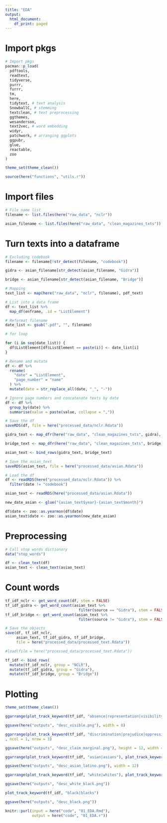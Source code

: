 ```yaml
---
title: "EDA"
output:
  html_document:
    df_print: paged
---
```


# Import pkgs 

```r
# Import pkgs
pacman::p_load(
  pdftools,
  readtext,
  tidyverse,
  purrr,
  furrr,
  tm,
  here,
  tidytext, # text analysis 
  SnowballC, # stemming 
  textclean, # text preprocessing 
  ggthemes,
  wesanderson,
  text2vec, # word embedding 
  widyr,
  patchwork, # arranging ggplots
  ggpubr, 
  glue,
  reactable,
  zoo
)

theme_set(theme_clean())

source(here("functions", "utils.r"))
```

# Import files 

```r
# File name list
filename <- list.files(here("raw_data", "nclr"))

asian_filename <- list.files(here("raw_data", "clean_magazines_txts"))
```

# Turn texts into a dataframe 

```r
# Excluding codebook
filename <- filename[!str_detect(filename, "codebook")]

gidra <- asian_filename[str_detect(asian_filename, "Gidra")]

bridge <- asian_filename[str_detect(asian_filename, "Bridge")]
```

```r
# Mapping 
text_list <- map(here("raw_data", "nclr", filename), pdf_text)

# List into a data frame
df <- text_list %>%
  map_df(enframe, .id = "ListElement")

# Reformat filename
date_list <- gsub(".pdf", "", filename)

# for loop

for (i in seq(date_list)) {
  df$ListElement[df$ListElement == paste(i)] <- date_list[i]
}

# Rename and mutate
df <- df %>%
  rename(
    "date" = "ListElement",
    "page_number" = "name"
  ) %>% 
  mutate(date = str_replace_all(date, "_", "-"))

# Ignore page numbers and concatenate texts by date 
df <- df %>% 
  group_by(date) %>%
  summarise(value = paste(value, collapse = ","))

# Save the df
saveRDS(df, file = here("processed_data/nclr.Rdata"))
```

```r
gidra_text <- map_dfr(here("raw_data", "clean_magazines_txts", gidra), parse_text)

bridge_text <- map_dfr(here("raw_data", "clean_magazines_txts", bridge), parse_text)

asian_text <- bind_rows(gidra_text, bridge_text)

# Save the asian_text
saveRDS(asian_text, file = here("processed_data/asian.Rdata"))
```

```r
# Load the df 
df <- readRDS(here("processed_data/nclr.Rdata")) %>%
  filter(date != "codebook")

asian_text <- readRDS(here("processed_data/asian.Rdata"))

new_date_asian <- glue("{asian_text$year}-{asian_text$month}")

df$date <- zoo::as.yearmon(df$date)
asian_text$date <- zoo::as.yearmon(new_date_asian)
```

# Preprocessing 

```r
# Call stop words dictionary 
data("stop_words")

df <- clean_text(df)
asian_text <- clean_text(asian_text)
```

# Count words 

```r
tf_idf_nclr <- get_word_count(df, stem = FALSE)
tf_idf_gidra <- get_word_count(asian_text %>%
                                 filter(source == "Gidra"), stem = FALSE)
tf_idf_bridge <- get_word_count(asian_text %>%
                                 filter(source != "Gidra"), stem = FALSE)

# Save the objects
save(df, tf_idf_nclr,
     asian_text, tf_idf_gidra, tf_idf_bridge, 
     file = here("processed_data/processed_text.Rdata"))
```

```r
#load(file = here("processed_data/processed_text.Rdata"))

tf_idf <- bind_rows(
  mutate(tf_idf_nclr, group = "NCLR"), 
  mutate(tf_idf_gidra, group = "Gidra"),
  mutate(tf_idf_bridge, group = "Bridge"))
```

# Plotting 

```r
theme_set(theme_clean())

ggarrange(plot_track_keyword(tf_idf, "absence|representation|visibility"), plot_track_keyword(tf_idf, "census|data|statistics"), ncol = 1, nrow = 2)

ggsave(here("outputs", "desc_visible.png"), width = 8)

ggarrange(plot_track_keyword(tf_idf, "discrimination|prejudice|oppression|racism|poverty"), plot_track_keyword(tf_idf, "heritage|identity|tradition"), plot_track_keyword(tf_idf, "power|struggle|unity")
, ncol = 1, nrow = 3)

ggsave(here("outputs", "desc_claim_marginal.png"), height = 12, width = 10)

ggarrange(plot_track_keyword(tf_idf, "asian|asians"), plot_track_keyword(tf_idf, "hispanic|mexican|puerto|chicano|spanish"), ncol = 1, nrow = 2)

ggsave(here("outputs", "desc_asian_latino.png"), width = 12)

ggarrange(plot_track_keyword(tf_idf, "white|whites"), plot_track_keyword(tf_idf, "black|blacks"), ncol = 1, nrow = 2)

ggsave(here("outputs", "desc_white_black.png"))

plot_track_keyword(tf_idf, "black|blacks")

ggsave(here("outputs", "desc_black.png"))
```
 
```r
knitr::purl(input = here("code", "01_EDA.Rmd"),
            output = here("code", "01_EDA.r"))
```